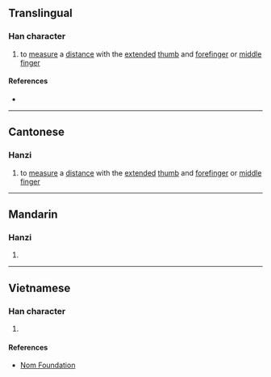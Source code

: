 {{character info/new}}
==Translingual==

===Han character===
{{Han char|rn=64|rad=手|as=09|sn=12|four=54027|canj=QJBJ|ids=⿰扌南}}

# {{lb|zh|Cantonese}} to [[measure]] a [[distance]] with the [[extended]] [[thumb]] and [[forefinger]] or [[middle finger]]

====References====
* {{Han ref|kx=0441.050|dkj=12327|dj=0792.010|hdz=31913.010|uh=63C7|ud=25543|bh=D96B|bd=55659}}

----

==Cantonese==

===Hanzi===
{{yue-hanzi|jyut=[[naam3]], [[naam5]]|y=naam3, naam5}}

# to [[measure]] a [[distance]] with the [[extended]] [[thumb]] and [[forefinger]] or [[middle finger]]

----

==Mandarin==

===Hanzi===
{{cmn-hanzi|pin=[[nǎn]] ([[nan3]])|wg=nan<sup>3</sup>}}

# {{defn|lang=cmn|sort=手09}}

----

==Vietnamese==

===Han character===
{{vi-hantu|rs=手09|[[nêm]], [[nắm]], [[nen]], [[nên]]}}

# {{defn|lang=vi|sort=手09}}

====References====
* [http://nomfoundation.org/common/nom_details.php?codepoint=63c7 Nom Foundation]